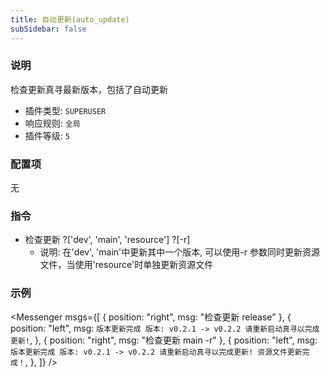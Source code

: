 ```yaml
---
title: 自动更新(auto_update)
subSidebar: false
---
```



### 说明

检查更新真寻最新版本，包括了自动更新

- 插件类型: `SUPERUSER`
- 响应规则: `全局`
- 插件等级: `5`

### 配置项

无

### 指令

- 检查更新 ?['dev', 'main', 'resource'] ?[-r]
  - 说明: 在'dev', 'main'中更新其中一个版本, 可以使用-r 参数同时更新资源文件，当使用'resource'时单独更新资源文件

### 示例

<Messenger
  msgs={[
    { position: "right", msg: "检查更新 release" },
    {
      position: "left",
      msg: `版本更新完成
版本: v0.2.1 -> v0.2.2
请重新启动真寻以完成更新!`,
    },
    { position: "right", msg: "检查更新 main -r" },
    {
      position: "left",
      msg: `版本更新完成
版本: v0.2.1 -> v0.2.2
请重新启动真寻以完成更新!
资源文件更新完成！`,
    },
  ]}
/>
